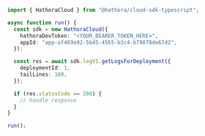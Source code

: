 ```typescript GetLogsForDeployment.ts
import { HathoraCloud } from "@hathora/cloud-sdk-typescript";

async function run() {
  const sdk = new HathoraCloud({
    hathoraDevToken: "<YOUR_BEARER_TOKEN_HERE>",
    appId: "app-af469a92-5b45-4565-b3c4-b79878de67d2",
  });

  const res = await sdk.logV1.getLogsForDeployment({
    deploymentId: 1,
    tailLines: 100,
  });

  if (res.statusCode == 200) {
    // handle response
  }
}

run();
```
